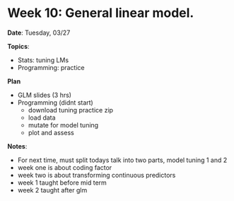 # Week 10: General linear model.

**Date**: Tuesday, 03/27 

**Topics**: 

- Stats: tuning LMs
- Programming: practice

**Plan**  

- GLM slides (3 hrs)
- Programming (didnt start)
	- download tuning practice zip
	- load data
	- mutate for model tuning
	- plot and assess

**Notes**: 

- For next time, must split todays talk into two parts, model tuning 1 and 2
- week one is about coding factor
- week two is about transforming continuous predictors
- week 1 taught before mid term
- week 2 taught after glm